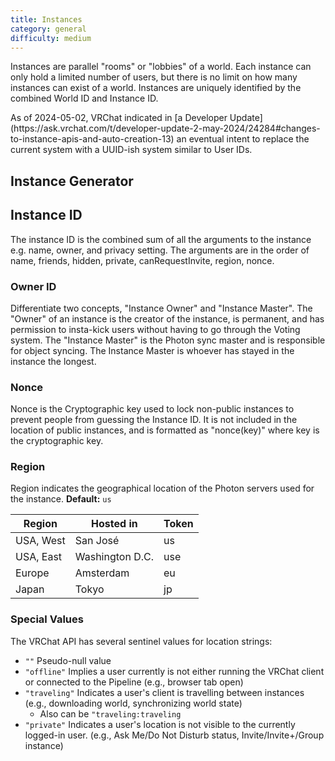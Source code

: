 ```yaml
---
title: Instances
category: general
difficulty: medium
---
```


Instances are parallel "rooms" or "lobbies" of a world.
Each instance can only hold a limited number of users, but there is no limit on how many instances can exist of a world.
Instances are uniquely identified by the combined World ID and Instance ID.


<Callout>
As of 2024-05-02, VRChat indicated in [a Developer Update](https://ask.vrchat.com/t/developer-update-2-may-2024/24284#changes-to-instance-apis-and-auto-creation-13) an eventual intent to replace the current system with a UUID-ish system similar to User IDs.
</Callout>

## Instance Generator


## Instance ID

The instance ID is the combined sum of all the arguments to the instance e.g. name, owner, and privacy setting.
The arguments are in the order of name, friends, hidden, private, canRequestInvite, region, nonce.

### Owner ID

Differentiate two concepts, "Instance Owner" and "Instance Master".
The "Owner" of an instance is the creator of the instance, is permanent, and has permission to insta-kick users without having to go through the Voting system.
The "Instance Master" is the Photon sync master and is responsible for object syncing. The Instance Master is whoever has stayed in the instance the longest.

### Nonce

Nonce is the Cryptographic key used to lock non-public instances to prevent people from guessing the Instance ID. It is not included in the location of public instances, and is formatted as "nonce(key)" where key is the cryptographic key.

### Region

Region indicates the geographical location of the Photon servers used for the instance. **Default:** `us`

Region | Hosted in | Token
-------|-----------|------
USA, West | San José | us
USA, East | Washington D.C. | use
Europe | Amsterdam | eu
Japan | Tokyo | jp

### Special Values

The VRChat API has several sentinel values for location strings:

- `""` Pseudo-null value
- `"offline"` Implies a user currently is not either running the VRChat client or connected to the Pipeline (e.g., browser tab open)
- `"traveling"` Indicates a user's client is travelling between instances (e.g., downloading world, synchronizing world state)
    - Also can be `"traveling:traveling`
- `"private"` Indicates a user's location is not visible to the currently logged-in user. (e.g., Ask Me/Do Not Disturb status, Invite/Invite+/Group instance)
